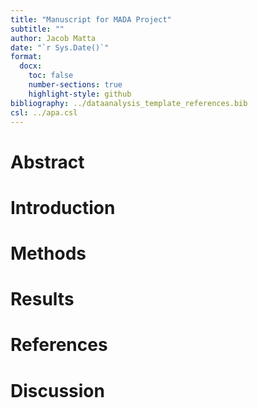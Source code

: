 ```yaml
---
title: "Manuscript for MADA Project"
subtitle: ""
author: Jacob Matta
date: "`r Sys.Date()`"
format:
  docx:
    toc: false
    number-sections: true
    highlight-style: github
bibliography: ../dataanalysis_template_references.bib
csl: ../apa.csl
---
```


# Abstract

# Introduction

# Methods

# Results

# References

# Discussion
